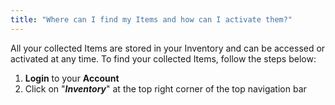 ```yaml
---
title: "Where can I find my Items and how can I activate them?"
---
```


All your collected Items are stored in your Inventory and can be accessed or activated at any time. To find your collected Items, follow the steps below:

1. **Login** to your **Account**
2. Click on "**_Inventory_**" at the top right corner of the top navigation bar